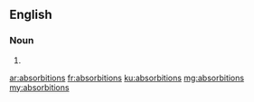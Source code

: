 ==English==

===Noun===
{{head|en|noun plural form}}

# {{plural of|absorbition|lang=en}}

[[ar:absorbitions]]
[[fr:absorbitions]]
[[ku:absorbitions]]
[[mg:absorbitions]]
[[my:absorbitions]]